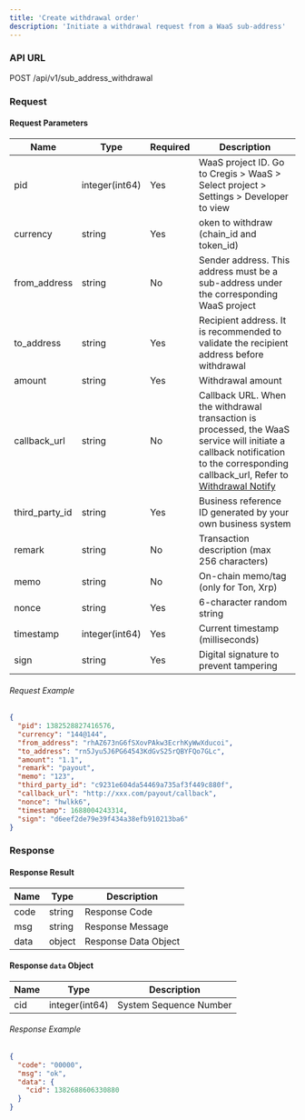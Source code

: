 ```yaml
---
title: 'Create withdrawal order'
description: 'Initiate a withdrawal request from a WaaS sub-address'
---
```


### API URL

POST /api/v1/sub_address_withdrawal

### Request

#### Request Parameters

| Name           | Type           | Required | Description        |
| -------------- | -------------- | -------- | ------------------ |
| pid            | integer(int64) | Yes      | WaaS project ID. Go to Cregis > WaaS > Select project > Settings > Developer to view         |
| currency       | string         | Yes      | oken to withdraw (chain_id and token_id) |
| from_address   | string         | No      | Sender address. This address must be a sub-address under the corresponding WaaS project            |
| to_address     | string         | Yes      | Recipient address. It is recommended to validate the recipient address before withdrawal            |
| amount         | string         | Yes      | Withdrawal amount             |
| callback_url   | string         | No      | Callback URL. When the withdrawal transaction is processed, the WaaS service will initiate a callback notification to the corresponding callback_url, Refer to [Withdrawal Notify](/api-reference/callback/withdrawal)   |
| third_party_id | string         | Yes      | Business reference ID generated by your own business system |
| remark         | string         | No      | Transaction description (max 256 characters)             |
| memo           | string         | No      | On-chain memo/tag (only for Ton, Xrp)   |
| nonce          | string         | Yes      | 6-character random string  |
| timestamp      | integer(int64) | Yes      | Current timestamp (milliseconds)          |
| sign           | string         | Yes      | Digital signature to prevent tampering          |

###### Request Example

```json
{
  "pid": 1382528827416576,
  "currency": "144@144",
  "from_address": "rhAZ673nG6fSXovPAkw3EcrhKyWwXducoi",
  "to_address": "rn5Jyu5J6PG64543KdGvS25rQBYFQo7GLc",
  "amount": "1.1",
  "remark": "payout",
  "memo": "123",
  "third_party_id": "c9231e604da54469a735af3f449c880f",
  "callback_url": "http://xxx.com/payout/callback",
  "nonce": "hwlkk6",
  "timestamp": 1688004243314,
  "sign": "d6eef2de79e39f434a38efb910213ba6"
}
```

### Response

#### Response Result

| Name  | Type     | Description          |
| ----- | ------ | --------------------- |
| code  | string | Response Code           |
| msg   | string | Response Message        |
| data  | object | Response Data Object    |

#### Response `data` Object

| Name | Type             | Description      |
| ---- | -------------- | ---------------- |
| cid  | integer(int64) | System Sequence Number |


###### Response Example

```json
{
  "code": "00000",
  "msg": "ok",
  "data": {
    "cid": 1382688606330880
  }
}
```


